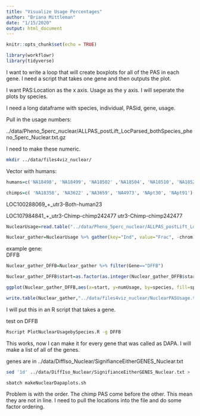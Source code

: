 ```yaml
---
title: "Visualize Usage Percentages"
author: "Briana Mittleman"
date: "1/15/2020"
output: html_document
---
```


```r
knitr::opts_chunk$set(echo = TRUE)
```


```r
library(workflowr)
library(tidyverse)
```

I want to write a loop that will create boxplots for all of the PAS in each gene. I need a script that takes one gene and then outputs the plot.  

I want PAS:Location as the x axis. Usage as the y axis. I will seperate the plots by species.  


I need a long dataframe with species, individual, PASid, gene, usage.  


Pull in the usage numbers: 

../data/Pheno_5perc_nuclear/ALLPAS_postLift_LocParsed_bothSpecies_pheno_5perc_Nuclear.txt.gz

I need to make these numeric.  


```bash
mkdir ../data/files4viz_nuclear/
```


Vector with humans:

```r
humans=c('NA18498', 'NA18499', 'NA18502' ,'NA18504', 'NA18510', 'NA18523')

chimps=c( 'NA18358', 'NA3622' ,'NA3659', 'NA4973', 'NApt30', 'NApt91')
```

LOC100288069_+_utr3-Both-human23

LOC107984841_+_utr3-Chimp-chimp242477
utr3-Chimp-chimp242477

```r
NuclearUsage=read.table("../data/Pheno_5perc_nuclear/ALLPAS_postLift_LocParsed_bothSpecies_pheno_5perc_Nuclear.txt.gz", header = T)

Nuclear_gather=NuclearUsage %>% gather(key="Ind", value="Frac", -chrom) %>% separate(Frac, into=c("num", "denom"), sep="/") %>% mutate(numUsage=as.integer(num)/as.integer(denom)) %>% replace_na(list(numUsage=0)) %>% separate(Ind, into=c("sample", "fraction"), by="_") %>% mutate(species=ifelse(sample %in% humans, "Human","Chimp")) %>% separate(chrom, into=c("chr","start","end","PASid"), sep=":")%>% separate(PASid, into=c("Gene", "strand", "PASinf"), sep="_") %>% separate(PASinf, into=c("loc", "disc", "PASnum"), sep="-")%>% mutate(PAS=paste(PASnum,loc,sep="_")) %>% dplyr::select(chr,start,end, strand, PAS, species,Gene, sample,numUsage)
```



example gene:  
DFFB
```r
Nuclear_gather_DFFB=Nuclear_gather %>% filter(Gene=="DFFB")

Nuclear_gather_DFFB$start=as.factor(as.integer(Nuclear_gather_DFFB$start))

ggplot(Nuclear_gather_DFFB,aes(x=start, y=numUsage, by=species, fill=species))+ geom_boxplot() + scale_fill_brewer(palette = "Dark2")+theme(axis.text.x = element_text(angle = 90)) + labs(y="Usage", title="Usage by species for DFFB") 
```


```r
write.table(Nuclear_gather,"../data/files4viz_nuclear/NuclearPASUsage.txt", col.names = T, row.names = F, quote = F)
```



I will put this in an R script that takes a gene.  


test on DFFB
```bash
Rscript PlotNuclearUsagebySpecies.R -g DFFB
```

This works, now I can make it for every gene that was called as DAPA. I will make a list of all of the genes.  

genes are in ../data/DiffIso_Nuclear/SignifianceEitherGENES_Nuclear.txt

```bash
sed '1d' ../data/DiffIso_Nuclear/SignifianceEitherGENES_Nuclear.txt > ../data/DiffIso_Nuclear/SignifianceEitherGENES_Nuclear_noHead.txt

sbatch makeNuclearDapaplots.sh
```


Problem is with the order. The chimp PAS come before the other. This mean they are not in line. I need to pull the locations into the file and do some factor ordering.  



